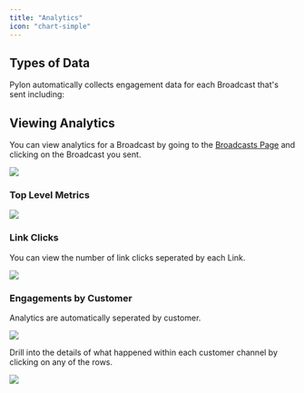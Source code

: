 ```yaml
---
title: "Analytics"
icon: "chart-simple"
---
```


## Types of Data

Pylon automatically collects engagement data for each Broadcast that's sent
including:

<CardGroup cols={2}>
  <Card title="Channel Count" icon="hashtag"></Card>
  <Card title="Engagement Rate" icon="percent"></Card>
</CardGroup>

<CardGroup cols={3}>
  <Card title="Link Clicks" icon="link" color="#0285c7"></Card>
  <Card title="Reactions" icon="face-smile-plus" color="#ea5a0c"></Card>
  <Card title="Replies" icon="comment" color="#16a34a"></Card>
</CardGroup>

## Viewing Analytics

You can view analytics for a Broadcast by going to the
[Broadcasts Page](https://app.usepylon.com/broadcasts) and clicking on the
Broadcast you sent.

<Frame caption="An example Broadcast">
  <img src="/images/broadcast-overview.png" />
</Frame>

### Top Level Metrics

<Frame>
  <img src="/images/broadcast-analytics-top-level.png" />
</Frame>

### Link Clicks

You can view the number of link clicks seperated by each Link.

<Frame>
  <img src="/images/broadcast-analytics-link-click.png" />
</Frame>

### Engagements by Customer

Analytics are automatically seperated by customer.

<Frame>
  <img src="/images/broadcast-analytics-accounts.png" />
</Frame>

Drill into the details of what happened within each customer channel by clicking
on any of the rows.

<Frame>
  <img src="/images/broadcast-analytics-details.png" />
</Frame>
